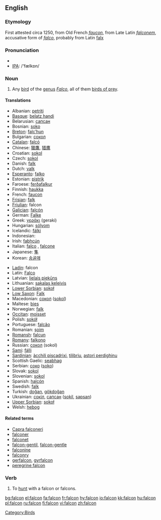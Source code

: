 {{see|falcón}}
==English==

===Etymology===
First attested circa 1250, from Old French ''[[faucon]]'', from Late Latin ''[[falconem]]'', accusative form of ''[[falco]]'', probably from Latin [[falx]] 

===Pronunciation===
*{{AHD|/fălkən/ or /fôlkən/ or /fôkən/}}
*[[w:IPA|IPA]]: /'fælkɒn/

===Noun===
{{wikipedia}}
{{en-noun}}

# Any [[bird]] of the [[genus]] ''[[Falco]]'', all of them [[bird of prey|birds of prey]].

====Translations====
{{top}}
*Albanian: [[petriti]]
*[[Basque]]: [[belatz handi]]
*Belarusian: [[сапсан]]
*Bosnian: [[soko]] {{m}}
*[[Breton]]: [[falc’hun]]
*Bulgarian: [[сокол]] {{m}}
*[[Catalan]]: [[falcó]]
*Chinese: [[獵鷹]], [[猎鹰]]
*Croatian: [[sokol]]
*Czech: [[sokol]]
*Danish: [[falk]] {{c}}
*Dutch: [[valk]] {{m}}
*[[Esperanto]]: [[falko]]
*Estonian: [[pistrik]]
*Faroese: [[ferðafalkur]]
*Finnish: [[haukka]]
*French: [[faucon]] {{m}}
*[[Frisian]]: [[falk]]
*[[Friulian]]: falcon
*[[Galician]]: [[falcón]]
*German: [[Falke]] {{m}}
*Greek: [[γεράκι]] (geraki) {{n}}
*Hungarian: [[sólyom]]
*Icelandic: [[fálki]]
*Indonesian: [[]]
*Irish: [[fabhcún]]
*Italian: [[falco]] {{m}}, [[falcone]] {{m}}
*Japanese: [[隼]]
*Korean: [[송골매]]
{{mid}}
*[[Ladin]]: falcon
*Latin: [[Falco]]
*Latvian: [[lielais piekūns]]
*Lithuanian: [[sakalas keleivis]]
*[[Lower Sorbian]]: [[sokoł]]
*[[Low Saxon]]: [[Falk]] {{m}}
*Macedonian: [[сокол]] ([[sokol]])
*Maltese: [[bies]]
*Norwegian: [[falk]] {{m}}
*[[Occitan]]: [[moisset]]
*Polish: [[sokół]]
*Portuguese: [[falcão]] {{m}}
*Romanian: [[şoim]]
*[[Romansh]]: [[falcun]]
*[[Romany]]: [[falkono]] {{m}}
*Russian: [[сокол]] (sokol) {{m}}
*[[Sami]]: [[fálli]]
*[[Sardinian]]: [[àcchili piscadrixi]], [[tilibriu]], [[astori perdighinu]]
*Scottish Gaelic: [[seabhag]]
*Serbian: [[соко]] ([[soko]])
*Slovak: [[sokol]]
*Slovenian: [[sokol]] {{m}}
*Spanish: [[halcón]] {{m}}
*Swedish: [[falk]]
*Turkish: [[doğan]], [[gökdoğan]]
*Ukrainian: [[сокіл]], [[сапсан]] ([[sokil]], [[sapsan]])
*[[Upper Sorbian]]: [[sokoł]]
*Welsh: [[hebog]]
{{bottom}}

====Related terms====
*[[Capra falconeri]]
*[[falconer]]
*[[falconet]]
*[[falcon-gentil]], [[falcon-gentle]]
*[[falconine]]
*[[falconry]]
*[[gerfalcon]], [[gyrfalcon]]
*[[peregrine falcon]]

===Verb===
{{en-verb}}

# To [[hunt]] with a falcon or falcons.

[[Category:Birds]]

[[bg:falcon]]
[[el:falcon]]
[[fa:falcon]]
[[fr:falcon]]
[[hy:falcon]]
[[io:falcon]]
[[kk:falcon]]
[[hu:falcon]]
[[pl:falcon]]
[[ru:falcon]]
[[fi:falcon]]
[[vi:falcon]]
[[zh:falcon]]